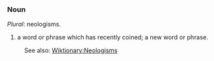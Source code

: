 ===Noun===
''Plural'': neologisms.
#a word or phrase which has recently coined; a new word or phrase. 

:See also: [[Wiktionary:Neologisms]]